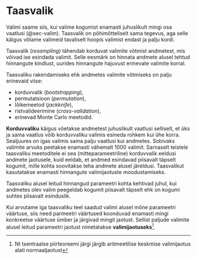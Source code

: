 # Taasvalik {#sec-taasvalik}

Valimi saame siis, kui valime kogumist enamasti juhuslikult mingi osa vaatlusi (@sec-valim). Taasvalik on põhimõtteliselt sama tegevus, aga selle käigus võtame  valimeid tavaliselt hoopis valimist endast ja palju kordi.

:::{.callout-important}
Taasvalik (*resampling*) tähendab korduvat valimite võtmist andmetest, mis võivad ise esindada valimit. Selle eesmärk on hinnata andmete alusel tehtud hinnangute kindlust, uurides hinnangute hajuvust erinevate valimite korral.
:::

Taasvaliku rakendamiseks ehk andmetes valimite võtmiseks on palju erinevaid viise: 

- korduvvalik (*bootstrapping*), 
- permutatsioon (*permutation*), 
- lõikemeetod (*jackknife*), 
- ristvalideerimine (*cross-validation*), 
- erinevad Monte Carlo meetodid.

**Korduvvaliku** käigus võetakse andmetest juhuslikult vaatlusi selliselt, et üks ja sama vaatlus võib korduvvaliku valimis esineda rohkem kui ühe korra. Sealjuures on igas valimis sama palju vaatlusi kui andmetes. Sobivaks valimite arvuks peetakse enamasti vähemalt 1000 valimit. Sarnaselt teistele taasvaliku meetoditele ei sea (mitteparameetriline) korduvvalik eeldusi andmete jaotusele, kuid eeldab, et andmed esindavad piisavalt täpselt kogumit, mille kohta soovitakse teha andmete alusel järeldusi. Taasvalikut kasutatakse enamasti hinnangute valimijaotuste moodustamiseks.

:::{.callout-warning}
Taasvaliku alusel leitud hinnangud parameetri kohta kehtivad juhul, kui andmetes olev valim peegeldab kogumit piisavalt täpselt ehk on kogumi suhtes piisavalt esinduslik.
:::

Kui arvutame iga taasvaliku teel saadud valimi alusel mõne parameetri väärtuse, siis need parmeetri väärtused koonduvad enamasti mingi konkreetse väärtuse ümber ja järgivad mingit jaotust. Sellist paljude valimite alusel leitud parameetri jaotust nimetatakse **valimijaotuseks**^[Nt tsentraalse piirteoreemi järgi järgib aritmeetilise keskmise valimijaotus alati normaaljaotust]. 